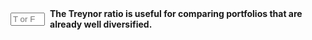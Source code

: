 
::: {.question-block}

<form onsubmit="event.preventDefault(); checkAnswerBox('module3_tf_q82','T')" style="display: flex; align-items: center; gap: 8px;">
<input type="text" id="module3_tf_q82" name="module3_tf_q82" maxlength="1" placeholder="T or F" style="width: 55px;" data-correct-answer="T" /> 
<label for="module3_tf_q82"><strong>The Treynor ratio is useful for comparing portfolios that are already well diversified.</strong></label>
</form>

<div id="feedback-module3_tf_q82" class="feedback" data-status="" style="display:none;">
The sentence is TRUE. Because it uses beta in the denominator, the Treynor ratio focuses on systematic risk and is appropriate for diversified portfolios.
</div>
:::
